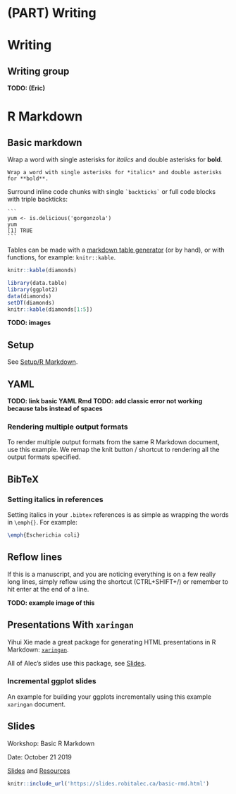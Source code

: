 # (PART) Writing {-} 

# Writing

## Writing group
**TODO: (Eric)**


# R Markdown

## Basic markdown

Wrap a word with single asterisks for *italics* and double asterisks for **bold**.

```
Wrap a word with single asterisks for *italics* and double asterisks for **bold**.
```


Surround inline code chunks with single `` `backticks` `` or full code blocks with triple backticks:

````
```
yum <- is.delicious('gorgonzola')
yum
[1] TRUE
```
````

Tables can be made with a [markdown table generator](http://www.tablesgenerator.com/markdown_tables#) (or by hand), or with functions, for example: `knitr::kable`.


```r
knitr::kable(diamonds)
```

```r
library(data.table)
library(ggplot2)
data(diamonds)
setDT(diamonds)
knitr::kable(diamonds[1:5])
```



**TODO: images**

## Setup

See [Setup/R Markdown](#rmd-setup).

## YAML
**TODO: link basic YAML Rmd**
**TODO: add classic error not working because tabs instead of spaces**

### Rendering multiple output formats {#rmd-multiple-output}

To render multiple output formats from the same R Markdown document, use this example. We remap the knit button / shortcut to rendering all the output formats specified. 


<script src='https://gitlab.com/snippets/1976028.js'></script>

## BibTeX

### Setting italics in references

Setting italics in your `.bibtex` references is as simple as wrapping the words in `\emph{}`. For example:

```latex
\emph{Escherichia coli}
```

## Reflow lines
If this is a manuscript, and you are noticing everything is on a few really long lines, simply reflow using the shortcut (CTRL+SHIFT+/) or remember to hit enter at the end of a line. 

**TODO: example image of this** 


## Presentations With `xaringan`

Yihui Xie made a great package for generating HTML presentations in R Markdown: [`xaringan`](https://bookdown.org/yihui/rmarkdown/xaringan.html). 

All of Alec's slides use this package, see [Slides](#slides). 


### Incremental ggplot slides
An example for building your ggplots incrementally using this example `xaringan` document. 


<script src='https://gitlab.com/snippets/1954903.js'></script>


## Slides {#rmd-slides}
Workshop: Basic R Markdown 

Date: October 21 2019

[Slides](https://slides.robitalec.ca/basic-rmd.html) and [Resources](https://gitlab.com/robit.a/workshops/-/archive/master/workshops-master.zip?path=basic-rmd)

```r
knitr::include_url('https://slides.robitalec.ca/basic-rmd.html')
```
